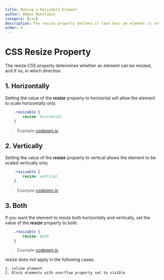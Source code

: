 ```yaml
---
title: Making a Resizable Element
author: Abbas Roholamin
category: [css]
description: The resize property defines if (and how) an element is resizable by the user.
order: 4
---
```


# CSS Resize Property 

The resize CSS property determines whether an element can be resized, and if so, in which direction.


## 1. Horizontally

Setting the value of the **_resize_** property to horizontal will allow the element to scale horizontally only.

```css:style.css
	.resizable {
		resize: horizontal
	}
```

> Example [codepen.io](https://codepen.io/abbas-roholamin/pen/QWVgbjy)




## 2. Vertically

Setting the value of the **_resize_** property to vertical allows the element to be scaled vertically only.


```css:style.css
	.resizable {
		resize: vertical
	}
```

> Example [codepen.io](https://codepen.io/abbas-roholamin/pen/eYLRNvG?editors=1100)


## 3. Both

If you want the element to resize both horizontally and vertically, set the value of the **_resize_** property to both.

```css:style.css
	.resizable {
		resize: both
	}
```

> Example [codepen.io](https://codepen.io/abbas-roholamin/pen/gOdRpKp)


<Tips>
  resize does not apply in the following cases:

	1. inline element
	2. Block elements with overflow property set to visible
</Tips>


<Author
  name="Abbas Roholamin"
  headline="Web Designer & Developer"
  image="https://i.ibb.co/h1ppgNp/photo-2023-02-28-14-46-31.jpg"
  link="https://twitter.com/abbas_roholamin"
/>
